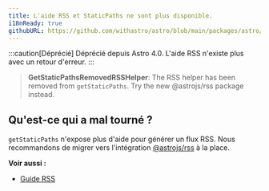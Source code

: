 ```yaml
---
title: L'aide RSS et StaticPaths ne sont plus disponible.
i18nReady: true
githubURL: https://github.com/withastro/astro/blob/main/packages/astro/src/core/errors/errors-data.ts
---
```


:::caution[Déprécié]
Déprécié depuis Astro 4.0. L'aide RSS n'existe plus avec un retour d'erreur.
:::


> **GetStaticPathsRemovedRSSHelper**: The RSS helper has been removed from `getStaticPaths`. Try the new @astrojs/rss package instead.

## Qu'est-ce qui a mal tourné ?
`getStaticPaths` n'expose plus d'aide pour générer un flux RSS. Nous recommandons de migrer vers l'intégration [@astrojs/rss](/fr/guides/rss/#mise-en-place-de-astrojsrss) à la place.

**Voir aussi :**
-  [Guide RSS](/fr/guides/rss/)
